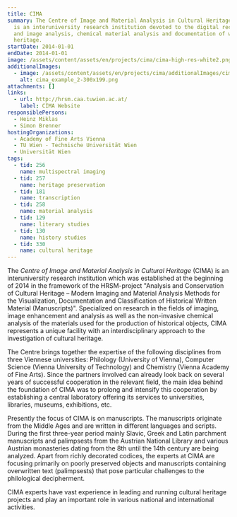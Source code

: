 ```yaml
---
title: CIMA
summary: The Centre of Image and Material Analysis in Cultural Heritage (CIMA)
  is an interuniversity research institution devoted to the digital recording
  and image analysis, chemical material analysis and documentation of written
  heritage.
startDate: 2014-01-01
endDate: 2014-01-01
image: /assets/content/assets/en/projects/cima/cima-high-res-white2.png
additionalImages:
  - image: /assets/content/assets/en/projects/cima/additionalImages/cima_example_2-300x199.png
    alt: cima_example_2-300x199.png
attachments: []
links:
  - url: http://hrsm.caa.tuwien.ac.at/
    label: CIMA Website
responsiblePersons:
  - Heinz Miklas
  - Simon Brenner
hostingOrganizations:
  - Academy of Fine Arts Vienna
  - TU Wien - Technische Universität Wien
  - Universität Wien
tags:
  - tid: 256
    name: multispectral imaging
  - tid: 257
    name: heritage preservation
  - tid: 181
    name: transcription
  - tid: 258
    name: material analysis
  - tid: 129
    name: literary studies
  - tid: 130
    name: history studies
  - tid: 330
    name: cultural heritage
---
```

The _Centre of Image and Material Analysis in Cultural Heritage_ (CIMA) is an interuniversity research institution which was established at the beginning of 2014 in the framework of the HRSM-project "Analysis and Conservation of Cultural Heritage – Modern Imaging and Material Analysis Methods for the Visualization, Documentation and Classification of Historical Written Material (Manuscripts)". Specialized on research in the fields of imaging, image enhancement and analysis as well as the non-invasive chemical analysis of the materials used for the production of historical objects, CIMA represents a unique facility with an interdisciplinary approach to the investigation of cultural heritage.

The Centre brings together the expertise of the following disciplines from three Viennese universities: Philology (University of Vienna), Computer Science (Vienna University of Technology) and Chemistry (Vienna Academy of Fine Arts). Since the partners involved can already look back on several years of successful cooperation in the relevant field, the main idea behind the foundation of CIMA was to prolong and intensify this cooperation by establishing a central laboratory offering its services to universities, libraries, museums, exhibitions, etc.

Presently the focus of CIMA is on manuscripts. The manuscripts originate from the Middle Ages and are written in different languages and scripts. During the first three-year period mainly Slavic, Greek and Latin parchment manuscripts and palimpsests from the Austrian National Library and various Austrian monasteries dating from the 8th until the 14th century are being analyzed. Apart from richly decorated codices, the experts at CIMA are focusing primarily on poorly preserved objects and manuscripts containing overwritten text (palimpsests) that pose particular challenges to the philological decipherment.

CIMA experts have vast experience in leading and running cultural heritage projects and play an important role in various national and international activities.
